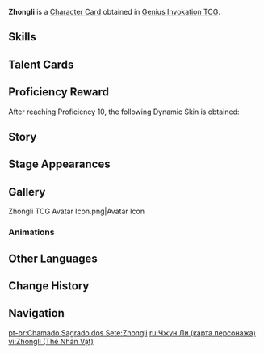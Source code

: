 {{About|the [[Character Card]]|the [[Playable Character]]|Zhongli}}
{{Genius Invokation TCG Infobox
|title       = Zhongli
|id          = 001603
|image       = Zhongli Character Card.png
|type        = Character Card
|health      = 12
|element     = Geo
|faction     = Liyue
|weapon      = Polearm
|source1     = Achieve victory in [[Genius Invokation TCG/Stage/Zhongli/Friendly Fracas|Friendly Fracas (Zhongli)]]
|features    = Zhongli
}}
'''Zhongli''' is a [[Character Card]] obtained in [[Genius Invokation TCG]].

==Skills==
{{Genius Invokation TCG Skills Table}}

==Talent Cards==
{{Genius Invokation TCG Talent Cards Table}}

==Proficiency Reward==
After reaching Proficiency 10, the following Dynamic Skin is obtained:<br>{{TCG Card|Dominance of Earth|1|golden=1|caption=1}}

==Story==
{{Description|A hidden gemstone can illuminate the whole earth, bright and unrivaled as a star.|title="Vago Mundo" Zhongli}}

==Stage Appearances==
{{Genius Invokation TCG Stage Appearances}}

==Gallery==
<gallery>
Zhongli TCG Avatar Icon.png|Avatar Icon
</gallery>

===Animations===
{{Preview
|size     = 200px
|file1    = Zhongli Dynamic Skin
|caption  = Dynamic Skin Idle Animation
}}

==Other Languages==
{{Other Languages|Transclude=Zhongli}}

==Change History==
{{Change History|3.7}}

==Navigation==
{{Genius Invokation TCG Navbox|Character Card Obtainable}}

[[pt-br:Chamado Sagrado dos Sete:Zhongli]]
[[ru:Чжун Ли (карта персонажа)]]
[[vi:Zhongli (Thẻ Nhân Vật)]]